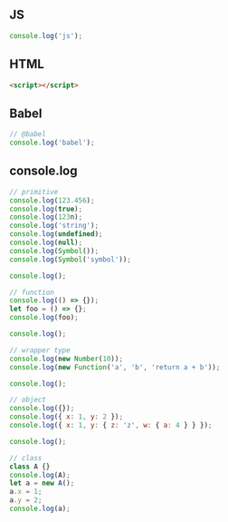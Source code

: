## JS

```js
console.log('js');
```

## HTML

```html
<script></script>
```

## Babel

```js
// @babel
console.log('babel');
```

## console.log

```js
// primitive
console.log(123.456);
console.log(true);
console.log(123n);
console.log('string');
console.log(undefined);
console.log(null);
console.log(Symbol());
console.log(Symbol('symbol'));

console.log();

// function
console.log(() => {});
let foo = () => {};
console.log(foo);

console.log();

// wrapper type
console.log(new Number(10));
console.log(new Function('a', 'b', 'return a + b'));

console.log();

// object
console.log({});
console.log({ x: 1, y: 2 });
console.log({ x: 1, y: { z: 'z', w: { a: 4 } } });

console.log();

// class
class A {}
console.log(A);
let a = new A();
a.x = 1;
a.y = 2;
console.log(a);
```
